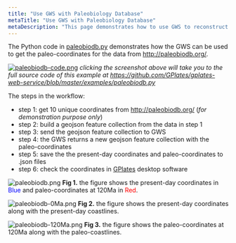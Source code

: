 ```yaml
---
title: "Use GWS with Paleobiology Database"
metaTitle: "Use GWS with Paleobiology Database"
metaDescription: "This page demonstrates how to use GWS to reconstruct the data retrieved from the Paleobiology Database."
---
```


The Python code in [paleobiodb.py](https://github.com/GPlates/gplates-web-service/blob/master/examples/paleobiodb.py) demonstrates how the GWS can be used to get the paleo-coordinates for the data from http://paleobiodb.org/.

[![paleobiodb-code.png](../images/paleobiodb-example-code.png)](https://github.com/GPlates/gplates-web-service/blob/master/examples/paleobiodb.py)
_clicking the screenshot above will take you to the full source code of this example at https://github.com/GPlates/gplates-web-service/blob/master/examples/paleobiodb.py_

The steps in the workflow:

- step 1: get 10 unique coordinates from http://paleobiodb.org/ (_for demonstration purpose only_)
- step 2: build a geojson feature collection from the data in step 1
- step 3: send the geojson feature collection to GWS 
- step 4: the GWS returns a new geojson feature collection with the paleo-coordinates
- step 5: save the the present-day coordinates and paleo-coordinates to .json files
- step 6: check the coordinates in [GPlates](https://www.gplates.org) desktop software

 
![paleobiodb.png](../images/paleobiodb.png)
**Fig 1.** the figure shows the present-day coordinates in <span style="color:blue">Blue</span> and paleo-coordinates at 120Ma in <span style="color:red">Red</span>.

![paleobiodb-0Ma.png](../images/paleobiodb-0Ma.png)
**Fig 2.** the figure shows the present-day coordinates along with the present-day coastlines.

![paleobiodb-120Ma.png](../images/paleobiodb-120Ma.png)
**Fig 3.** the figure shows the paleo-coordinates at 120Ma along with the paleo-coastlines.

